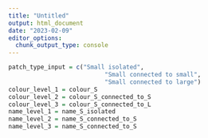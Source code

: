 ```yaml
---
title: "Untitled"
output: html_document
date: "2023-02-09"
editor_options: 
  chunk_output_type: console
---
```


```r
patch_type_input = c("Small isolated", 
                           "Small connected to small",
                           "Small connected to large")
colour_level_1 = colour_S
colour_level_2 = colour_S_connected_to_S
colour_level_3 = colour_S_connected_to_L
name_level_1 = name_S_isolated
name_level_2 = name_S_connected_to_S
name_level_3 = name_S_connected_to_S
```
